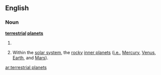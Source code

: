 ==English==

===Noun===
{{wikipedia|terrestrial_planet|terrestrial planets}}
'''[[terrestrial]] [[planet]]s'''

# {{plural of|terrestrial planet}}
# {{astronomy}} Within the [[solar system]], the [[rocky]] [[inner planet]]s ([[i.e.]], [[Mercury]], [[Venus]], [[Earth]], and [[Mars]]).

[[ar:terrestrial planets]]